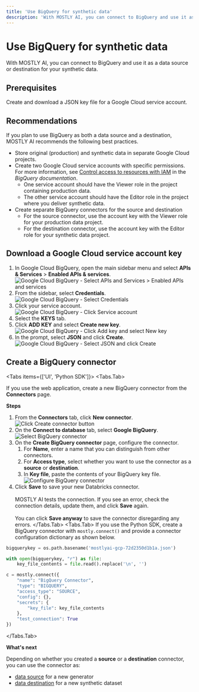 ```yaml
---
title: 'Use BigQuery for synthetic data'
description: 'With MOSTLY AI, you can connect to BigQuery and use it as a data source or destination for your synthetic data.'
---
```



# Use BigQuery for synthetic data

With MOSTLY AI, you can connect to BigQuery and use it as a data source or destination for your synthetic data.

## Prerequisites

Create and download a JSON key file for a Google Cloud service account.

## Recommendations

If you plan to use BigQuery as both a data source and a destination, MOSTLY AI recommends the following best practices.

* Store original (production) and synthetic data in separate Google Cloud projects.
* Create two Google Cloud service accounts with specific permissions.
        <Callout>
        For more information, see [Control access to resources with IAM](https://cloud.google.com/bigquery/docs/control-access-to-resources-iam) in the _BigQuery documentation_.
        </Callout>
    * One service account should have the Viewer role in the project containing production data.
    * The other service account should have the Editor role in the project where you deliver synthetic data.
* Create separate BigQuery connectors for the source and destination
    * For the source connector, use the account key with the Viewer role for your production data project.
    * For the destination connector, use the account key with the Editor role for your synthetic data project.

## Download a Google Cloud service account key

1. In Google Cloud BigQuery, open the main sidebar menu and select **APIs & Services** > **Enabled APIs & services**.
    <Image
        src="/docimages/connectors/bigquery/bigquery-apis-services.webp"
        alt="Google Cloud BigQuery - Select APIs and Services > Enabled APIs and services"
        width={350}
        height={500}
    />
2. From the sidebar, select **Credentials**.
    <Image
        src="/docimages/connectors/bigquery/bigquery-sidebar-select-credentials.webp"
        alt="Google Cloud BigQuery - Select Credentials"
        width={175}
        height={500}
    />
3. Click your service account.
    <Image
        src="/docimages/connectors/bigquery/bigquery-click-service-account.webp"
        alt="Google Cloud BigQuery - Click Service account"
        width={550}
        height={500}
    />
4. Select the **KEYS** tab.
5. Click **ADD KEY** and select **Create new key**.
    <Image
        src="/docimages/connectors/bigquery/bigquery-click-add-key-select-new-key.webp"
        alt="Google Cloud BigQuery - Click Add key and select New key"
        width={350}
        height={500}
    />
6. In the prompt, select **JSON** and click **Create**.
    <Image src="/docimages/connectors/bigquery/bigquery-select-json-click-create.webp"
        alt="Google Cloud BigQuery - Select JSON and click Create"
        width={350}
        height={500}
    />

## Create a BigQuery connector

<Tabs items={['UI', 'Python SDK']}>
<Tabs.Tab>

If you use the web application, create a new BigQuery connector from the **Connectors** page.

**Steps**
1. From the **Connectors** tab, click **New connector**.
    <Image
        src="/docimages/connectors/create-connector-01-click.webp"
        alt="Click Create connector button"
        width={800}
        height={500}
    />
2. On the **Connect to database** tab, select **Google BigQuery**.
    <Image
        src="/docimages/connectors/bigquery/create-connector-02-select-bigquery.webp"
        alt="Select BigQuery connector"
        width={800}
        height={500}
    />
3. On the **Create BigQuery connector** page, configure the connector.
    1. For **Name**, enter a name that you can distinguish from other connectors.
    2. For **Access type**, select whether you want to use the connector as a **source** or **destination**.
    3. In **Key file**, paste the contents of your BigQuery key file.
        <Image
            src="/docimages/connectors/bigquery/create-connector-03-configure-bigquery.webp"
            alt="Configure BigQuery connector"
            width={400}
            height={500}
        />
4. Click **Save** to save your new Databricks connector.<br /><br />
    MOSTLY AI tests the connection. If you see an error, check the connection details, update them, and click **Save** again.<br /><br />
    You can click **Save anyway** to save the connector disregarding any errors.
</Tabs.Tab>
<Tabs.Tab>
If you use the Python SDK, create a BigQuery connector with `mostly.connect()` and provide a connector configuration dictionary as shown below.
```python copy filename="python"
bigquerykey = os.path.basename('mostlyai-gcp-72d2350d1b1a.json')

with open(bigquerykey, "r") as file:
    key_file_contents = file.read().replace('\n', '')

c = mostly.connect({
    "name": "BigQuery Connector",
    "type": "BIGQUERY",
    "access_type": "SOURCE",
    "config": {},
    "secrets": {
        "key_file": key_file_contents
    },
    "test_connection": True
})
```
</Tabs.Tab>
</Tabs>



**What's next**

Depending on whether you created a **source** or a **destination** connector, you can use the connector as:

* [data source](../use/data-source) for a new generator
* [data destination](../use/data-destination) for a new synthetic dataset
